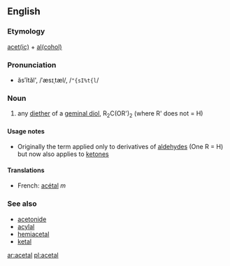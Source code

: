 ==English==
===Etymology===
[[acetic|acet(ic)]] + [[alcohol|al(cohol)]]

===Pronunciation===
*ăsʹĭtăl', /ˈæsɪˌtæl/, /<tt>"{sI%t{l</tt>/
{{rfap}}

===Noun===
{{en-noun}}
{{wikipedia}}

#{{chemistry}} any [[diether]] of a [[geminal diol]], R<sub>2</sub>C(OR')<sub>2</sub> (where R' does not = H)

====Usage notes====
* Originally the term applied only to derivatives of [[aldehyde]]s (One R = H) but now also applies to [[ketone]]s

====Translations====
*French: [[acétal]] ''m''

===See also===
*[[acetonide]]
*[[acylal]]
*[[hemiacetal]]
*[[ketal]]

[[ar:acetal]]
[[pl:acetal]]